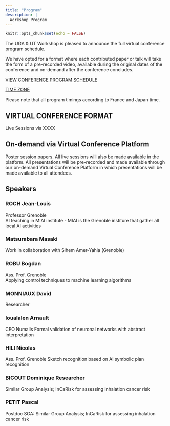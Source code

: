 ```yaml
---
title: "Program"
description: |
  Workshop Program
---
```


```r
knitr::opts_chunk$set(echo = FALSE)
```


The UGA & UT Workshop is pleased to announce the full virtual conference program schedule.

We have opted for a format where each contributed paper or talk will take the form of a pre-recorded video, available during the original dates of the conference and on-demand after the conference concludes.

[VIEW CONFERENCE PROGRAM SCHEDULE](https://ugaworkshop.github.io/program.html)

[TIME ZONE](https://ugaworkshop.github.io/program.html)

Please note that all program timings according to France and Japan time.

## VIRTUAL CONFERENCE FORMAT
Live Sessions via XXXX

## On-demand via Virtual Conference Platform

Poster session papers.
All live sessions will also be made available in the platform.
All presentations will be pre-recorded and made available through our on-demand Virtual Conference Platform in which presentations will be made available to all attendees.

## Speakers


### ROCH	Jean-Louis	
Professor	Grenoble	
AI teaching in MIAI institute - MIAI is the Grenoble institure that gather all local AI activities

### Matsurabara	Masaki 		
Work in collaboration with Sihem Amer-Yahia (Grenoble)

### ROBU	Bogdan	
Ass. Prof.	Grenoble	
Applying control techniques to machine learning algorithms

### MONNIAUX 	David	
Researcher	


### Ioualalen	Arnault 	
CEO Numalis
Formal validation of neuronal networks with abstract interpretation

### HILI	Nicolas	
Ass. Prof.	Grenoble
Sketch recognition based on AI symbolic plan recognition

### BICOUT	Dominique	Researcher
Similar Group Analysis; InCaRisk for assessing inhalation cancer risk

### PETIT	Pascal	
Postdoc	
SGA: Similar Group Analysis; InCaRisk for assessing inhalation cancer risk

